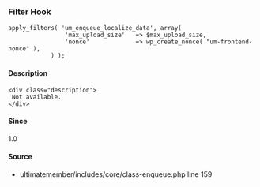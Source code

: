 
### Filter Hook    
    
```
apply_filters( 'um_enqueue_localize_data', array(
				'max_upload_size'   => $max_upload_size,
				'nonce'             => wp_create_nonce( "um-frontend-nonce" ),
			) );
```

#### Description
    <div class="description">
     Not available.
    </div>

#### Since
<div class="description">
1.0
</div>

#### Source
  - <Link href="/developer/files/includes-core-class-enqueue#source-view.159">ultimatemember/includes/core/class-enqueue.php</Link> <Link href="/developer/files/includes-core-class-enqueue#source-view.159">line 159</Link>

